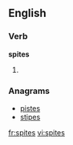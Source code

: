 
==English==

===Verb===
'''spites'''

# {{third-person singular of|[[spite]]}}

===Anagrams===
* [[pistes#English|pistes]]
* [[stipes#English|stipes]]

[[fr:spites]]
[[vi:spites]]